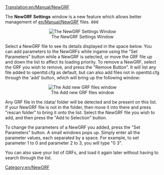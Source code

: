 [[Translation:en/Manual/NewGRF]]
{{ru/Перевод|en/Manual/NewGRF}}

The '''NewGRF Settings''' window is a new feature which allows better management of [[en/Manual/NewGRF]] files. ёёё
<center>[[File:en/Newgrfsettings.png|The NewGRF Settings Window]]</center>
Select a NewGRF file to see its details displayed in the space below. You can add parameters to the NewGRFs while ingame using the "Set Parameters" button while a NewGRF is selected, or move the GRF file up and down the list to affect its loading priority. To remove a NewGRF, select the GRF you wish to remove, and press the "Remove Button". It will list any file added to openttd.cfg as default, but can also add files not in openttd.cfg through the 'add' button, which will bring up the following window:
<center>[[File:en/Addnewgrffiles.png|The Add new GRF files window]]</center>
Any GRF file in the /data/ folder will be detected and be present on this list. If your NewGRF file is not in the folder, then move it into there and press "rescan folder" to bring it onto the list. Select the NewGRF file you wish to add, and then press the "Add to Selection" button. 

To change the parameters of a NewGRF you added, press the "Set Parameters" button. A small windows pops up. Simply enter all the parameter values, each separated by a space.
For example, to set parameter 1 to 0 and parameter 2 to 3, you will type "0 3".

You can also save your list of GRFs, and load it again later without having to search through the list. 

{{Page:en/Manual/NewGRF}}

[[Category:en/NewGRF]]